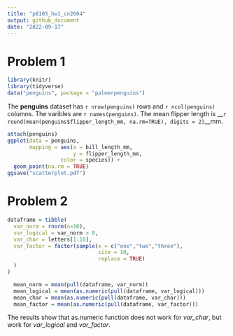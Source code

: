 ```yaml
---
title: "p8105_hw1_cn2604"
output: github_document
date: "2022-09-17"
---
```


# Problem 1

```r
library(knitr)
library(tidyverse)
data("penguins", package = "palmerpenguins")
```
The __penguins__ dataset has `r nrow(penguins)` rows and `r ncol(penguins)` columns.
The varibles are `r names(penguins)`.
The mean flipper length is __`r round(mean(penguins$flipper_length_mm, na.rm=TRUE), digits = 2)`__mm.

```r
attach(penguins)
ggplot(data = penguins, 
       mapping = aes(x = bill_length_mm, 
                     y = flipper_length_mm,
                 color = species)) +
  geom_point(na.rm = TRUE)
ggsave("scatterplot.pdf")
```
# Problem 2
```r
dataframe = tibble(
  var_norm = rnorm(n=10),
  var_logical = var_norm > 0,
  var_char = letters[1:10],
  var_factor = factor(sample(x = c("one","two","three"), 
                             size = 10,
                             replace = TRUE)
  )
)
```
```r
  mean_norm = mean(pull(dataframe, var_norm))
  mean_logical = mean(as.numeric(pull(dataframe, var_logical)))
  mean_char = mean(as.numeric(pull(dataframe, var_char)))
  mean_factor = mean(as.numeric(pull(dataframe, var_factor)))
```
The results show that as.numeric function does not work for _var_char_, but work for _var_logical_ and _var_factor_. 

